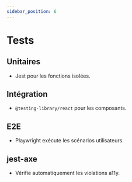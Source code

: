 ```yaml
---
sidebar_position: 6
---
```


# Tests

## Unitaires

- Jest pour les fonctions isolées.

## Intégration

- `@testing-library/react` pour les composants.

## E2E

- Playwright exécute les scénarios utilisateurs.

## jest-axe

- Vérifie automatiquement les violations a11y.
